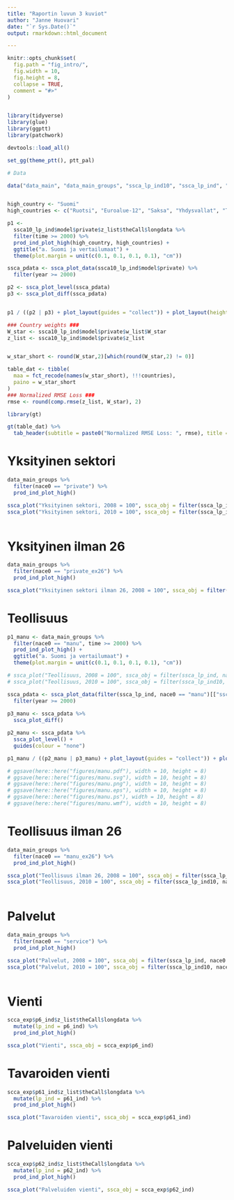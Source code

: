 ```yaml
---
title: "Raportin luvun 3 kuviot"
author: "Janne Huovari"
date: "`r Sys.Date()`"
output: rmarkdown::html_document

---
```


```r
knitr::opts_chunk$set(
  fig.path = "fig_intro/",
  fig.width = 10,
  fig.height = 8,
  collapse = TRUE,
  comment = "#>"
)


library(tidyverse)
library(glue)
library(ggptt)
library(patchwork)

devtools::load_all()

set_gg(theme_ptt(), ptt_pal)

# Data

data("data_main", "data_main_groups", "ssca_lp_ind10", "ssca_lp_ind", "scca_exp")


high_country <- "Suomi"
high_countries <- c("Ruotsi", "Euroalue-12", "Saksa", "Yhdysvallat", "Tanska")


```


```r

p1 <- 
  ssca10_lp_ind$model$private$z_list$theCall$longdata %>% 
  filter(time >= 2000) %>% 
  prod_ind_plot_high(high_country, high_countries) +
  ggtitle("a. Suomi ja vertailumaat") +
  theme(plot.margin = unit(c(0.1, 0.1, 0.1, 0.1), "cm"))

ssca_pdata <- ssca_plot_data(ssca10_lp_ind$model$private) %>% 
  filter(year >= 2000)

p2 <- ssca_plot_level(ssca_pdata)
p3 <- ssca_plot_diff(ssca_pdata)


p1 / ((p2 | p3) + plot_layout(guides = "collect")) + plot_layout(heights = c(3, 2))

### Country weights ###
W_star <- ssca10_lp_ind$model$private$w_list$W_star
z_list <- ssca10_lp_ind$model$private$z_list


w_star_short <- round(W_star,2)[which(round(W_star,2) != 0)]

table_dat <- tibble(
  maa = fct_recode(names(w_star_short), !!!countries),
  paino = w_star_short
)
### Normalized RMSE Loss ###
rmse <- round(comp.rmse(z_list, W_star), 2)

library(gt)

gt(table_dat) %>% 
  tab_header(subtitle = paste0("Normalized RMSE Loss: ", rmse), title = "Tulokset")

```

# Yksityinen sektori

```r

data_main_groups %>% 
  filter(nace0 == "private") %>% 
  prod_ind_plot_high()

ssca_plot("Yksityinen sektori, 2008 = 100", ssca_obj = filter(ssca_lp_ind, nace0 == "private")[["ssca_obj_08"]][[1]])
ssca_plot("Yksityinen sektori, 2010 = 100", ssca_obj = filter(ssca_lp_ind10, nace0 == "private")[["ssca_obj_10"]][[1]])
  
```

# Yksityinen ilman 26

```r

data_main_groups %>% 
  filter(nace0 == "private_ex26") %>% 
  prod_ind_plot_high()

ssca_plot("Yksityinen sektori ilman 26, 2008 = 100", ssca_obj = filter(ssca_lp_ind, nace0 == "private_ex26")[["ssca_obj_08"]][[1]])


```

# Teollisuus

```r

p1_manu <- data_main_groups %>% 
  filter(nace0 == "manu", time >= 2000) %>% 
  prod_ind_plot_high() +
  ggtitle("a. Suomi ja vertailumaat") +
  theme(plot.margin = unit(c(0.1, 0.1, 0.1, 0.1), "cm"))

# ssca_plot("Teollisuus, 2008 = 100", ssca_obj = filter(ssca_lp_ind, nace0 == "manu")[["ssca_obj_08"]][[1]])
# ssca_plot("Teollisuus, 2010 = 100", ssca_obj = filter(ssca_lp_ind10, nace0 == "manu")[["ssca_obj_10"]][[1]])

ssca_pdata <- ssca_plot_data(filter(ssca_lp_ind, nace0 == "manu")[["ssca_obj_08"]][[1]]) %>% 
  filter(year >= 2000)
  
p3_manu <- ssca_pdata %>% 
  ssca_plot_diff() 

p2_manu <- ssca_pdata %>% 
  ssca_plot_level() +
  guides(colour = "none")

p1_manu / ((p2_manu | p3_manu) + plot_layout(guides = "collect")) + plot_layout(heights = c(3, 2))

# ggsave(here::here("figures/manu.pdf"), width = 10, height = 8)
# ggsave(here::here("figures/manu.svg"), width = 10, height = 8)
# ggsave(here::here("figures/manu.png"), width = 10, height = 8)
# ggsave(here::here("figures/manu.eps"), width = 10, height = 8)
# ggsave(here::here("figures/manu.ps"), width = 10, height = 8)
# ggsave(here::here("figures/manu.wmf"), width = 10, height = 8)

```

# Teollisuus ilman 26

```r

data_main_groups %>% 
  filter(nace0 == "manu_ex26") %>% 
  prod_ind_plot_high()

ssca_plot("Teollisuus ilman 26, 2008 = 100", ssca_obj = filter(ssca_lp_ind, nace0 == "manu_ex26")[["ssca_obj_08"]][[1]])
ssca_plot("Teollisuus, 2010 = 100", ssca_obj = filter(ssca_lp_ind10, nace0 == "manu_ex26")[["ssca_obj_10"]][[1]])
  
```

# Palvelut

```r

data_main_groups %>% 
  filter(nace0 == "service") %>% 
  prod_ind_plot_high()

ssca_plot("Palvelut, 2008 = 100", ssca_obj = filter(ssca_lp_ind, nace0 == "service")[["ssca_obj_08"]][[1]])
ssca_plot("Palvelut, 2010 = 100", ssca_obj = filter(ssca_lp_ind10, nace0 == "service")[["ssca_obj_10"]][[1]])
  
```

# Vienti

```r

scca_exp$p6_ind$z_list$theCall$longdata %>% 
  mutate(lp_ind = p6_ind) %>% 
  prod_ind_plot_high()

ssca_plot("Vienti", ssca_obj = scca_exp$p6_ind)

```

# Tavaroiden vienti

```r

scca_exp$p61_ind$z_list$theCall$longdata %>% 
  mutate(lp_ind = p61_ind) %>% 
  prod_ind_plot_high()

ssca_plot("Tavaroiden vienti", ssca_obj = scca_exp$p61_ind)

```

# Palveluiden vienti

```r

scca_exp$p62_ind$z_list$theCall$longdata %>% 
  mutate(lp_ind = p62_ind) %>% 
  prod_ind_plot_high()

ssca_plot("Palveluiden vienti", ssca_obj = scca_exp$p62_ind)

```
